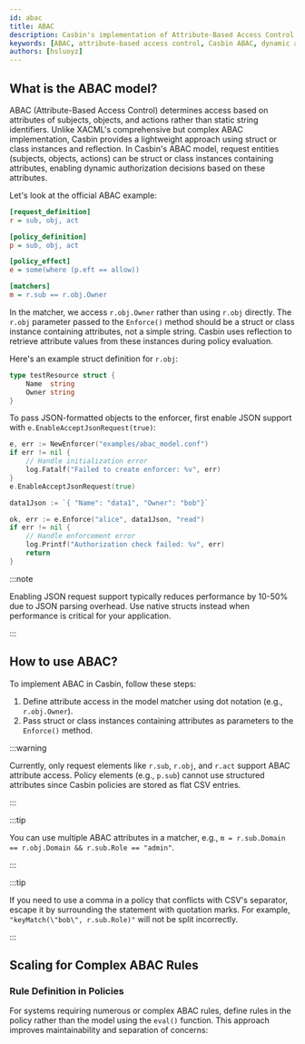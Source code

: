 ```yaml
---
id: abac
title: ABAC
description: Casbin's implementation of Attribute-Based Access Control (ABAC) for dynamic authorization decisions using object attributes
keywords: [ABAC, attribute-based access control, Casbin ABAC, dynamic authorization, policy attributes]
authors: [hsluoyz]
---
```


## What is the ABAC model?

ABAC (Attribute-Based Access Control) determines access based on attributes of subjects, objects, and actions rather than static string identifiers. Unlike XACML's comprehensive but complex ABAC implementation, Casbin provides a lightweight approach using struct or class instances and reflection. In Casbin's ABAC model, request entities (subjects, objects, actions) can be struct or class instances containing attributes, enabling dynamic authorization decisions based on these attributes.

Let's look at the official ABAC example:

```ini
[request_definition]
r = sub, obj, act

[policy_definition]
p = sub, obj, act

[policy_effect]
e = some(where (p.eft == allow))

[matchers]
m = r.sub == r.obj.Owner
```

In the matcher, we access `r.obj.Owner` rather than using `r.obj` directly. The `r.obj` parameter passed to the `Enforce()` method should be a struct or class instance containing attributes, not a simple string. Casbin uses reflection to retrieve attribute values from these instances during policy evaluation.

Here's an example struct definition for `r.obj`:

```go
type testResource struct {
    Name  string
    Owner string
}
```

To pass JSON-formatted objects to the enforcer, first enable JSON support with `e.EnableAcceptJsonRequest(true)`:

```go
e, err := NewEnforcer("examples/abac_model.conf")
if err != nil {
    // Handle initialization error
    log.Fatalf("Failed to create enforcer: %v", err)
}
e.EnableAcceptJsonRequest(true)

data1Json := `{ "Name": "data1", "Owner": "bob"}`

ok, err := e.Enforce("alice", data1Json, "read")
if err != nil {
    // Handle enforcement error
    log.Printf("Authorization check failed: %v", err)
    return
}
```

:::note

Enabling JSON request support typically reduces performance by 10-50% due to JSON parsing overhead. Use native structs instead when performance is critical for your application.

:::

## How to use ABAC?

To implement ABAC in Casbin, follow these steps:

1. Define attribute access in the model matcher using dot notation (e.g., `r.obj.Owner`).
2. Pass struct or class instances containing attributes as parameters to the `Enforce()` method.

:::warning

Currently, only request elements like `r.sub`, `r.obj`, and `r.act` support ABAC attribute access. Policy elements (e.g., `p.sub`) cannot use structured attributes since Casbin policies are stored as flat CSV entries.

:::

:::tip

You can use multiple ABAC attributes in a matcher, e.g., `m = r.sub.Domain == r.obj.Domain && r.sub.Role == "admin"`.

:::

:::tip

If you need to use a comma in a policy that conflicts with CSV's separator, escape it by surrounding the statement with quotation marks. For example, `"keyMatch(\"bob\", r.sub.Role)"` will not be split incorrectly.

:::

## Scaling for Complex ABAC Rules

### Rule Definition in Policies

For systems requiring numerous or complex ABAC rules, define rules in the policy rather than the model using the `eval()` function. This approach improves maintainability and separation of concerns:

```